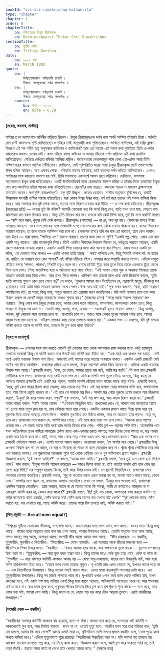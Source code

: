 ```yaml
---
bookId: "sri-sri-ramakrishna-kathamrita"
type: "chapter"
chapter: 1
order: 6
chapterTitle:
    bn: দক্ষিণেশ্বরে ঠাকুর শ্রীরামকৃষ্ণ
    en: Dakhineshwarer Thakur Shri Ramakrishna
sectionTitle:
    bn: তৃতীয় দর্শন
    en: Tritiya Darshan
date:
    bn: ১৮৮২ মার্চ
    en: March 1882
quote:
    bn: |
        সর্বভূতস্থমাত্মানং সর্বভূতানি চাত্মনি ৷
        ঈক্ষতে যোগযুক্তাত্মা সর্বত্র সমদর্শনঃ ॥
    en: |
        সর্বভূতস্থমাত্মানং সর্বভূতানি চাত্মনি ৷
        ঈক্ষতে যোগযুক্তাত্মা সর্বত্র সমদর্শনঃ ॥
    source:
        bn: গীতা — ৬।২৯
        en: Gita — 6.29
---
```



#### <BengaliText>[নরেন্দ্র, ভবনাথ, মাস্টার]</BengaliText>

<BengaliText>
মাস্টার তখন বরাহনগরে ভগিনীর বাড়িতে ছিলেন। ঠাকুর শ্রীরামকৃষ্ণকে দর্শন করা অবধি সর্বক্ষণ তাঁহারই চিন্তা। সর্বদাই যেন সেই আনন্দময় মূর্তি দেখিতেছেন ও তাঁহার সেই অমৃতময়ী কথা শুনিতেছেন। ভাবিতে লাগিলেন, এই দরিদ্র ব্রাহ্মণ কিরূপে এই সব গভীর তত্ত্ব অনুসন্ধান করিলেন ও জানিলেন? আর এত সহজে এই সকল কথা বুঝাইতে তিনি এ-পর্যন্ত কাহাকেও কখনও দেখেন নাই। কখন তাঁহার কাছে যাইবেন ও আবার তাঁহাকে দর্শন করিবেন এই কথা রাত্রদিন ভাবিতেছেন।
</BengaliText>

<BengaliText>
দেখিতে দেখিতে রবিবার আসিয়া পড়িল। বরাহনগরের নেপালবাবুর সঙ্গে বেলা ৩টা-৪টার সময় তিনি দক্ষিণেশ্বরের বাগানে আসিয়া পৌঁছিলেন। দেখিলেন, সেই পূর্বপরিচিত ঘরের মধ্যে ঠাকুর শ্রীরামকৃষ্ণ ছোট তক্তপোশের উপর বসিয়া আছেন। ঘরে একঘর লোক। রবিবারে অবসর হইয়াছে, তাই ভক্তেরা দর্শন করিতে আসিয়াছেন। এখনও মাস্টারের সঙ্গে কাহারও আলাপ হয় নাই, তিনি সভামধ্যে একপার্শ্বে আসন গ্রহণ করিলেন। দেখিলেন, ভক্তসঙ্গে সহাস্যবদনে ঠাকুর কথা কহিতেছেন।
</BengaliText>

<BengaliText>
একটি ঊনবিংশতিবর্ষ বয়স্ক ছোকরাকে উদ্দেশ করিয়া ও তাঁহার দিকে তাকাইয়া ঠাকুর যেন কত আনন্দিত হইয়া অনেক কথা বলিতেছিলেন। ছেলেটির নাম নরেন্দ্র। কলেজে পড়েন ও সাধারণ ব্রাহ্মসমাজে যাতায়াত করেন। কথাগুলি তেজঃপরিপূর্ণ। চক্ষু দুটি উজ্জ্বল। ভক্তের চেহারা।
</BengaliText>

<BengaliText>
মাস্টার অনুমানে বুঝিলেন যে, কথাটি বিষয়াসক্ত সংসারী ব্যক্তির সম্বন্ধে হইতেছিল। যরা কেবল ঈশ্বর ঈশ্বর করে, ধর্ম ধর্ম করে তাদের ওই সকল ব্যক্তিরা নিন্দা করে। আর সংসারে কত দুষ্ট লোক আছে, তাদের সঙ্গে কিরূপ ব্যবহার করা উচিত — এ-সব কথা হইতেছে।
</BengaliText>

<BengaliText class="rk-quote">
শ্রীরামকৃষ্ণ (নরেন্দ্রের প্রতি) — নরেন্দ্র তুই কি বলিস? সংসারী লোকেরা কত কি বলে! কিন্তু দেখ, হাতি যখন চলে যায়, পেছনে কত জানোয়ার কত রকম চিৎকার করে। কিন্তু হাতি ফিরেও চায় না। তোকে যদি কেউ নিন্দা করে, তুই কি মনে করবি?
</BengaliText>

<BengaliText>
নরেন্দ্র — আমি মনে করব, কুকুর ঘেউ ঘেউ করছে।
</BengaliText>

<BengaliText class="rk-quote">
শ্রীরামকৃষ্ণ (সহাস্যে) — না রে, অত দূর নয়। (সকলের হাস্য) ঈশ্বর সর্বভূতে আছেন। তবে ভাল লোকের সঙ্গে মাখামাখি চলে; মন্দ লোকের কাছ থেকে তফাত থাকতে হয়। বাঘের ভিতরেও নারায়ণ আছেন; তা বলে বাঘকে আলিঙ্গন করা চলে না। (সকলের হাস্য) যদি বল বাঘ তো নারায়ণ, তবে কেন পালাব। তার উত্তর — যারা বলছে “পালিয়ে এস” তারাও নারায়ণ, তাদের কথা কেন না শুনি?
</BengaliText>

<BengaliText class="rk-quote">
“একটা গল্প শোন্‌। কোন এক বনে একটি সাধু থাকেন। তাঁর অনেকগুলি শিষ্য। তিনি একদিন শিষ্যদের উপদেশ দিলেন যে, সর্বভূতে নারায়ণ আছেন, এইটি জেনে সকলকে নমস্কার করবে। একদিন একটি শিষ্য হোমের জন্য কাঠ আনতে বনে গিছল। এমন সময়ে একটা রব উঠল, ‘কে কোথায় আছ পালাও — একটা পাগলা হাতি যাচ্ছে।’ সবাই পালিয়ে গেল, কিন্তু শিষ্যটি পালাল না! সে জানে যে, হাতিও যে নারায়ণ তবে কেন পালাব? এই বলিয়া দাঁড়িয়ে রইল। নমস্কার করে স্তবস্তুতি করতে লাগল। এদিকে মাহুত চেঁচিয়ে বলছে ‘পালাও, পালাও’; শিষ্যটি তবুও নড়ল না। শেষে হাতিটা শুঁড়ে করে তুলে নিয়ে তাকে একধারে ছুঁড়ে ফেলে দিয়ে চলে গেল। শিষ্য ক্ষতবিক্ষত হয়ে ও অচৈতন্য হয়ে পড়ে রইল।
</BengaliText>

<BengaliText class="rk-quote">
“এই সংবাদ পেয়ে গুরু ও অন্যান্য শিষ্যেরা তাকে আশ্রমে ধরাধরি করে নিয়ে গেল। আর ঔষধ দিতে লাগল। খানিক্ষণ পরে চেতনা হলে ওকে কেউ জিজ্ঞাসা করলে, ‘তুমি হাতি আসছে শুনেও কেন চলে গেলে না?’ সে বললে, ‘গুরুদেব আমায় বলে দিয়েছিলেন যে, নারায়ণই মানুষ, জীবজন্তু সব হয়েছেন। তাই আমি হাতি নারায়ণ আসছে দেখে সেখান থেকে সরে যাই নাই।’ গুরু তখন বললেন, ‘বাবা, হাতি নারায়ণ আসছিলেন বটে, তা সত্য; কিন্তু বাবা, মাহুত নারায়ণ তো তোমায় বারণ করেছিলেন। যদি সবই নারায়ণ তবে তার কথা বিশ্বাস করলে না কেন? মাহুত নারায়ণের কথাও শুনতে হয়।’ (সকলের হাস্য)
</BengaliText>

<BengaliText class="rk-quote">
“শাস্ত্রে আছে ‘অপো নারায়ণঃ’ জল নারায়ণ। কিন্তু কোন জল ঠাকুর সেবায় চলে; আবার কোন জলে আঁচানো, বাসনমাজা, কাপড়কাচা কেবল চলে; কিন্তু খাওয়া বা ঠাকুরসেবা চলে না। তেমনি সাধু, অসাধু, ভক্ত, অভক্ত — সকলেরই হৃদয়ে নারায়ণ আছেন। কিন্তু অসাধু, অভক্ত, দুষ্ট লোকের সঙ্গে ব্যবহার চলে না। মাখামাখি চলে না। কারও সঙ্গে কেবল মুখের আলাপ পর্যন্ত চলে, আবার কারও সঙ্গে তাও চলে না। ওইরূপ লোকের কাছ থেকে তফাতে থাকতে হয়।”
</BengaliText>

<BengaliText>
একজন ভক্ত — মহাশয়, যদি দুষ্ট লোকে অনিষ্ট করতে আসে বা অনিষ্ট করে, তাহলে কি চুপ করে থাকা উচিত?
</BengaliText>

#### <BengaliText>[গৃহস্থ ও তমোগুণ]</BengaliText>

<BengaliText class="rk-quote">
শ্রীরামকৃষ্ণ — লোকের সঙ্গে বাস করতে গেলেই দুষ্ট লোকের হাত থেকে আপনাকে রক্ষা করবার জন্য একটু তমোগুণ দেখানো দরকার! কিন্তু সে অনিষ্ট করবে বলে উলটে তার অনিষ্ট করা উচিত নয়।
</BengaliText>

<BengaliText class="rk-quote">
“এক মাঠে এক রাখাল গরু চরাত। সেই মাঠে একটা ভয়ানক বিষাক্ত সাপ ছিল। সকলেই সেই সাপের ভয়ে অত্যন্ত সাবধানে থাকত। একদিন একটি ব্রহ্মচারী সেই মাঠের পথ দিয়ে আসছিল। রাখালেরা দৌড়ে এসে বললে, ‘ঠাকুর মহাশয়! ওদিক দিয়ে যাবেন না। ওদিকে একটা ভয়ানক বিষাক্ত সাপ আছে।’ ব্রহ্মচারী বললে, ‘বাবা, তা হোক; আমার তাতে ভয় নাই, আমি মন্ত্র জানি!’ এই কথা বলে ব্রহ্মচারী সেইদিকে চলে গেল। রাখালেরা ভয়ে কেউ সঙ্গে গেল না। এদিকে সাপটা ফণা তুলে দৌড়ে আসছে, কিন্তু কাছে না আসতে আসতে ব্রহ্মচারী যেই একটি মন্ত্র পড়লে, আমনি সাপটা কেঁচোর মতন পায়ের কাছে পড়ে রইল। ব্রহ্মচারী বললে, ‘ওরে, তুই কেন পরের হিংসা করে বেড়াস; আয় তোকে মন্ত্র দিব। এই মন্ত্র জপলে তোর ভগবানে ভক্তি হবে, ভগবানলাভ হবে, আর হিংসা প্রবৃত্তি থাকবে না।’ এই বলে সে সাপকে মন্ত্র দিল। সাপটা মন্ত্র পেয়ে গুরুকে প্রণাম করলে আর জিজ্ঞাসা করলে, ‘ঠাকুর! কি করে সাধনা করব, বলুন?’ গুরু বললেন, ‘এই মন্ত্র জপ কর, আর কারও হিংসা করো না।’ ব্রহ্মচারী যাবার সময়ে বললে, ‘আমি আবার আসব।’
</BengaliText>

<BengaliText class="rk-quote">
“এইরকম কিছুদিন যায়। রাখালেরা দেখে যে, সাপটা আর কামড়াতে আসে না! ঢ্যালা মারে তবুও রাগ হয় না, যেন কেঁচোর মতন হয়ে গেছে। একদিন একজন রাখাল কাছে গিয়ে ল্যাজ ধরে খুব ঘুরপাক দিয়ে তাকে আছড়ে ফেলে দিলে। সাপটার মুখ দিয়ে রক্ত উঠতে লাগল, আর সে অচেতন হয়ে পড়ল। নড়ে না, চড়ে না। রাখালেরা মনে করলে যে, সাপটা মরে গেছে। এই মনে করে তারা সব চলে গেল।
</BengaliText>

<BengaliText class="rk-quote">
“অনেক রাত্রে সাপের চেতনা হল। সে আস্তে আস্তে অতি কষ্টে তার গর্তের ভিতর চলে গেল। শরীর চূর্ণ — নড়বার শক্তি নাই। অনেকদিন পরে যখন অস্থিচর্মসার তখন বাহিরে আহারের চেষ্টায় রাত্রে এক-একবার চরতে আসত; ভয়ে দিনের বেলা আসত না, মন্ত্র লওয়া অবধি আর হিংসা করে না। মাটি, পাতা, গাছ থেকে পড়ে গেছে এমন ফল খেয়ে প্রাণধারণ করত।
</BengaliText>

<BengaliText class="rk-quote">
“প্রায় এক বৎসর পরে ব্রহ্মচারী সেইপথে আবার এল। এসেই সাপের সন্ধান করলে। রাখালেরা বললে, ‘সে সাপটা মরে গেছে।’ ব্রহ্মচারীর কিন্তু ও-কথা বিশ্বাস হল না! সে জানে, যে মন্ত্র ও নিয়েছে তা সাধন না হলে দেহত্যাগ হবে না। খুঁজে খুঁজে সেইদিকে তার নাম ধরে ডাকতে লাগল। সে গুরুদেবের আওয়াজ শুনে গর্ত থেকে বেড়িয়ে এল ও খুব ভক্তিভাবে প্রণাম করলে। ব্রহ্মচারী জিজ্ঞাসা করলে, ‘তুই কেমন আছিস?’ সে বললে, ‘আজ্ঞে ভাল আছি।’ ব্রহ্মচারী বললে, ‘তবে তুই এত রোগা হয়ে গিছিস কেন?’ সাপ বললে, ‘ঠাকুর আপনি আদেশ করেছেন — কারও হিংসা করো না, তাই পাতাটা ফলটা খাই বলে বোধ হয় রোগা হয়ে গিছি!’ ওর সত্ত্বগুণ হয়েছে কি না, তাই কারু উপর ক্রোধ নাই। সে ভুলেই গিয়েছিল যে, রাখালেরা মেরে ফেলবার যোগাড় করেছিল। ব্রহ্মচারী বললে, ‘শুধু না খাওয়ার দরুন এরূপ অবস্থা হয় না, অবশ্য আরও কারণ আছে, ভেবে দেখ।’ সাপটার মনে পড়ল যে, রাখালেরা আছাড় মেরেছিল। তখন সে বললে, ‘ঠাকুর মনে পড়েছে বটে, রাখালেরা একদিন আছাড় মেরেছিল। তারা অজ্ঞান, জানে না যে আমার মনের কি অবস্থা; আমি যে কাহাকেও কামড়াব না বা কোনরূপ অনিষ্ট করব না, কেমন করে জানবে?’ ব্রহ্মচারী বললে, ‘ছি! তুই এত বোকা, আপনাকে রক্ষা করতে জানিস না; আমি কামড়াতে বারণ করেছি, ফোঁস করতে নয়! ফোঁস করে তাদের ভয় দেখাস নাই কেন?’
</BengaliText>

<BengaliText class="rk-quote">
“দুষ্ট লোকের কাছে ফোঁস করতে হয়, ভয় দেখাতে হয়, পাছে অনিষ্ট করে। তাদের গায়ে বিষ ঢালতে নাই, অনিষ্ট করতে নাই।”
</BengaliText>

#### <BengaliText>[ভিন্ন প্রকৃতি — Are all men equal?]</BengaliText>

<BengaliText class="rk-quote">
“ঈশ্বরের সৃষ্টিতে নানারকম জীবজন্তু, গাছপালা আছে। জানোয়ারের মধ্যে ভাল আছে মন্দ আছে। বাঘের মতো হিংস্র জন্তু আছে। গাছের মধ্যে অমৃতের ন্যায় ফল হয় এমন আছে; আবার বিষফলও আছে। তেমনি মানুষের মধ্যে ভাল আছে, মন্দও আছে; সাধু আছে, অসাধুও আছে; সংসারী জীব আছে আবার ভক্ত আছে।
</BengaliText>

<BengaliText class="rk-quote">
“জীব চারপ্রকার: — বদ্ধজীব, মুমুক্ষজীব, মুক্তজীব ও নিত্যজীব।
</BengaliText>

<BengaliText class="rk-quote">
“নিত্যজীব: — যেমন নারদাদি। এরা সংসারে থাকে জীবের মঙ্গলের জন্য — জীবদিগকে শিক্ষা দিবার জন্য।
</BengaliText>

<BengaliText class="rk-quote">
“বদ্ধজীব: — বিষয়ে আসক্ত হয়ে থাকে, আর ভগবানকে ভুলে থাকে — ভুলেও ভগবানের চিন্তা করে না।
</BengaliText>

<BengaliText class="rk-quote">
“মুমুক্ষজীব: — যারা মুক্ত হবার ইচ্ছা করে। কিন্তু তাদের মধ্যে কেউ মুক্ত হতে পারে, কেউ বা পারে না।
</BengaliText>

<BengaliText class="rk-quote">
“মুক্তজীব: — যারা সংসারে কামিনী-কাঞ্চনে আবদ্ধ নয় — যেমন সাধু-মহাত্মারা; যাদের মনে বিষয়বুদ্ধি নাই, আর যারা সর্বদা হরিপাদপদ্ম চিন্তা করে।
</BengaliText>

<BengaliText class="rk-quote">
“যেমন জাল ফেলা হয়েছে পুকুরে। দু-চারটা মাছ এমন সেয়ানা যে, কখনও জালে পড়ে না — এরা নিত্যজীবের উপমাস্থল। কিন্তু অনেক মাছই জালে পড়ে। এদের মধ্যে কতকগুলি পালাবার চেষ্টা করে। এরা মুমুক্ষুজীবের উপমাস্থল। কিন্তু সব মাছই পালাতে পারে না। দু-চারটে ধপাঙ ধপাঙ করে জাল থেকে পালিয়ে যায়, তখন জেলেরা বলে, ওই একটা মস্ত মাছ পালিয়ে গেল! কিন্তু যারা জালে পড়েছে, অধিকাংশই পালাতেও পারে না; আর পালাবার চেষ্টাও করে না। বরং জাল মুখে করে, পুকুরের পাঁকের ভিতরে গিয়ে চুপ করে মুখ গুঁজরে শুয়ে থাকে — মনে করে, আর কোন ভয় নাই, আমরা বেশ আছি। কিন্তু জানে না যে, জেলে হড় হড় করে টেনে আড়ায় তুলবে। এরাই বদ্ধজীবের উপমাস্থল।”
</BengaliText>

#### <BengaliText>[সংসারী লোক — বদ্ধজীব]</BengaliText>

<BengaliText class="rk-quote">
“বদ্ধজীবেরা সংসারে কামিনী-কাঞ্চনে বদ্ধ হয়েছে, হাত-পা বাঁধা। আবার মনে করে যে, সংসারের ওই কামিনী ও কাঞ্চনেতেই সুখ হবে, আর নির্ভয়ে থাকবে। জানে না যে, ওতেই মৃত্যু হবে। বদ্ধজীব যখন মরে তার পরিবার বলে, ‘তুমি তো চললে, আমার কি করে গেলে?’ আবার এমনি মায়া যে, প্রদীপটাতে বেশি সলতে জ্বললে বদ্ধজীব বলে, ‘তেল পুড়ে যাবে সলতে কমিয়ে দাও।’ এদিকে মৃত্যুশয্যায় শুয়ে রয়েছে!
</BengaliText>

<BengaliText class="rk-quote">
“বদ্ধজীবেরা ঈশ্বরচিন্তা করে না। যদি অবসর হয় তাহলে হয় আবোল-তাবোল ফালতো গল্প করে, নয় মিছে কাজ করে। জিজ্ঞাসা করলে বলে, আমি চুপ করে থাকতে পারি না, তাই বেড়া বাঁধছি। হয়তো সময় কাটে না দেখে তাস খেলতে আরম্ভ করে।” (সকলে স্তব্ধ)
</BengaliText>
